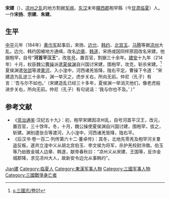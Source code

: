 {{Otheruses|other=名为宋扬的其他人物|宋扬}}

'''宋建'''（{{bd|？||214年|catIdx=S}}），[[凉州之乱|凉州之乱]]的地方割据[[军阀|军阀]]，[[东汉|东汉]]末年[[隴西郡|隴西郡]]枹罕縣（今[[甘肃|甘肃]][[临夏|临夏]]）人。一作'''宋扬'''、'''宗建'''、'''朱建'''。

== 生平 ==
[[中平|中平]]元年（184年）[[黄巾军|黄巾军]]起事后，宋扬、[[边允|边允]]、[[韩遂|韩约]]、[[北宫玉|北宫玉]]、[[马腾|马腾]]等据[[凉州|凉州]]大乱。边允、韩约因被地方通缉，改名[[边章|边章]]、[[韩遂|韩遂]]，宋扬或因同样原因改名宋建。他据枹罕，自号“'''河首平汉王'''”，改[[年号|年号]]，置百官，割据三十余年。[[建安_(东汉)|建安]]十九年（214年）十月，权臣魏公[[曹操|曹操]]派遣[[夏侯渊|夏侯渊]]自兴国讨宋建，围枹罕，攻克，斩杀宋建。<ref>[[s:三國志/卷01|s:三國志/卷01]]</ref>夏侯渊遣[[张郃|张郃]]等渡[[黄河|黄河]]，入小湟中，河西诸羌皆降，陇右平定。曹操下令道：“宋建造为乱逆三十余年，渊一举灭之，虎步关右，所向无前。仲尼（孔子）有言：‘吾与尔不如也。’（宋建造乱已经三十多年，夏侯渊一举消灭他们，像老虎般进步关右，所向无前。仲尼（孔子）有句说话：‘我与你也不及。’ ）”

== 参考文献 ==
*《[[资治通鉴|资治通鉴]]·汉纪五十九》：初，枹罕宋建因凉州乱，自号河首平汉王，改元，置百官，三十馀年。冬，十月，魏公操使夏侯渊自兴国讨建，围枹罕，拔之，斩建。渊别遣张合等渡河，入小湟中，河西诸羌皆降，陇右平。
*《后汉书·卷一百二·列传第六十二·董卓传》：其冬，北地先零羌及枹罕河关羣盗反叛，遂共立湟中义从胡北宫伯玉、李文侯为将军，杀护羌校尉泠徵。伯玉等乃劫致金城人边章、韩遂，献帝春秋曰：“凉州义从宋建、王国等，反诈金城郡降，求见凉州大人，故新安令边允从事韩约”。

{{中国农民起义领袖}}

{{Authority control}}
{{DEFAULTSORT:Song宋}}
[[Category:宋姓|Jian建]]
[[Category:临夏人|Category:临夏人]]
[[Category:東漢军事人物|Category:東漢军事人物]]
[[Category:三國军事人物|Category:三國军事人物]]
[[Category:三國戰爭身亡者|Category:三國戰爭身亡者]]